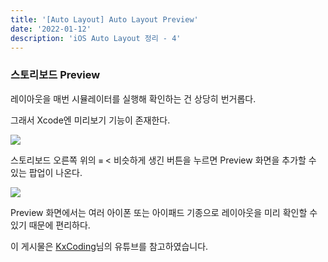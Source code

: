 ```yaml
---
title: '[Auto Layout] Auto Layout Preview'
date: '2022-01-12'
description: 'iOS Auto Layout 정리 - 4'
---
```


### 스토리보드 Preview

레이아웃을 매번 시뮬레이터를 실행해 확인하는 건 상당히 번거롭다.

그래서 Xcode엔 미리보기 기능이 존재한다.

![](/posts/ios-programming/auto-layout/waypre1.png)

스토리보드 오른쪽 위의 `≡` < 비슷하게 생긴 버튼을 누르면 Preview 화면을 추가할 수 있는 팝업이 나온다.

![](/posts/ios-programming/auto-layout/waypre2.png)

Preview 화면에서는 여러 아이폰 또는 아이패드 기종으로 레이아웃을 미리 확인할 수 있기 때문에 편리하다.

<Callout type="info">

이 게시물은 [KxCoding](https://www.youtube.com/watch?v=673jZ19WK58)님의 유튜브를 참고하였습니다.

</Callout>
